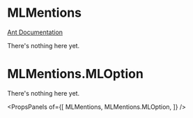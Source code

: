 
# MLMentions

[Ant Documentation](https://3x.ant.design/components/mentions)

There's nothing here yet.


# MLMentions.MLOption

There's nothing here yet.

<PropsPanels of={[
  MLMentions,
  MLMentions.MLOption,
]} />
